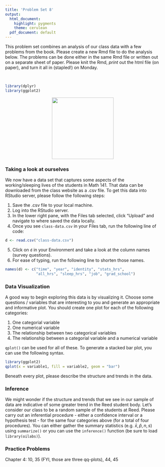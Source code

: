 ```yaml
---
title: 'Problem Set 8'
output:
  html_document:
    highlight: pygments
    theme: cerulean
  pdf_document: default
---
```


This problem set combines an analysis of our class data with a few problems
from the book. Please create a new Rmd file to do the analysis below. The 
problems can be done either in the same Rmd file or written out on a separate
sheet of paper. Please knit the Rmd, *print* out the html file (on paper), and
turn it all in (stapled!) on Monday.

</br>

```r
library(dplyr)
library(ggplot2)
```

<center>
<img src="../figs/kitten-mirror.jpg" width = 200>
</center>

### Taking a look at ourselves

We now have a data set that captures some aspects of the working/sleeping lives
of the students in Math 141. That data can be downloaded from the class website
as a .csv file. To get this data into RStudio server, please follow the following
steps:

1. Save the .csv file to your local machine.
2. Log into the RStudio server.
3. In the lower right pane, with the Files tab selected, click "Upload" and
navigate to where saved the data locally.
4. Once you see `class-data.csv` in your Files tab, run the following line of
code:
```r
d <- read.csv("class-data.csv")
```
5. Click on `d` in your Environment and take a look at the column names (survey
questions).
6. For ease of typing, run the following line to shorten those names.
```r
names(d) <- c("time", "year", "identity", "stats_hrs",
              "all_hrs", "sleep_hrs", "job", "grad_school")
```

### Data Visualization

A good way to begin exploring this data is by visualizing it. Choose some 
questions / variables that are interesting to you and generate an appropriate and 
informative plot. You should create one plot for each of the following categories:

1. One categorial variable
2. One numerical variable
3. The relationship between two categorical variables
4. The relationship between a categorial variable and a numerical variable

`qplot()` can be used for all of these. To generate a stacked bar plot, you can
use the following syntax.
```r
library(ggplot2)
qplot(x = variable1, fill = variable2, geom = "bar")
```
Beneath every plot, please describe the structure and trends in the data.

### Inference

We might wonder if the structure and trends that we see in our sample of data
are indicative of some greater trend in the Reed student body. Let's consider
our class to be a random sample of the students at Reed. Please carry out an
inferential procedure - either a confidence interval or a hypothesis test - for
the same four categories above (for a total of four procedures). You can either
gather the summary statistics (e.g. $\bar{x}, \hat{p}, n, s$) using `summarize()`
or you can use the `inference()` function (be sure to load `library(oilabs)`).

### Practice Problems
Chapter 4: 10, 35 (FYI, those are three qq-plots), 44, 45
